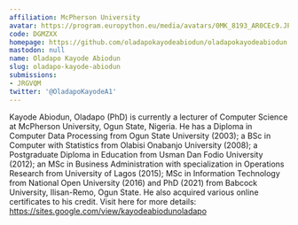 ```yaml
---
affiliation: McPherson University
avatar: https://program.europython.eu/media/avatars/0MK_8193_AR0CEc9.JPG
code: DGMZXX
homepage: https://github.com/oladapokayodeabiodun/oladapokayodeabiodun.github.io
mastodon: null
name: Oladapo Kayode Abiodun
slug: oladapo-kayode-abiodun
submissions:
- JRGVQM
twitter: '@OladapoKayodeA1'
---
```


Kayode Abiodun, Oladapo (PhD) is currently a lecturer of Computer Science at McPherson University, Ogun State, Nigeria. He has a Diploma in Computer Data Processing from Ogun State University (2003); a BSc in Computer with Statistics from Olabisi Onabanjo University (2008); a Postgraduate Diploma in Education from Usman Dan Fodio University (2012); an MSc in Business Administration with specialization in Operations Research from University of Lagos (2015); MSc in Information Technology from National Open University (2016) and PhD (2021) from Babcock University, Ilisan-Remo, Ogun State. He also acquired various online certificates to his credit.
Visit here for more details: https://sites.google.com/view/kayodeabiodunoladapo
